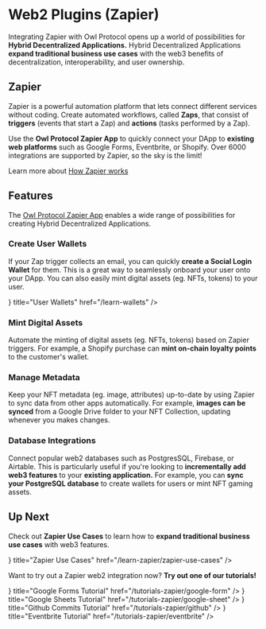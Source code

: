 
# Web2 Plugins (Zapier)
Integrating Zapier with Owl Protocol opens up a world of possibilities for **Hybrid Decentralized Applications.** Hybrid Decentralized Applications **expand traditional business use cases** with the web3 benefits of decentralization, interoperability, and user ownership.

## Zapier

Zapier is a powerful automation platform that lets connect different services without coding. Create automated workflows, called **Zaps**, that consist of **triggers** (events that start a Zap) and **actions** (tasks performed by a Zap).

Use the **Owl Protocol Zapier App** to quickly connect your DApp to **existing web platforms** such as Google Forms, Eventbrite, or Shopify. Over 6000 integrations are supported by Zapier, so the sky is the limit!

Learn more about [How Zapier works](https://platform.zapier.com/quickstart/how-zapier-works)

## Features

The [Owl Protocol Zapier App](https://zapier.com/apps/owl-protocol-ca19902/integrations) enables a wide range of possibilities for creating Hybrid Decentralized Applications.

### Create User Wallets
If your Zap trigger collects an email, you can quickly **create a Social Login Wallet** for them. This is a great way to seamlessly onboard your user onto your DApp. You can also easily mint digital assets (eg. NFTs, tokens) to your user.

<Cards>
    <Cards.Card
        icon={<ChevronRightIcon />}
        title="User Wallets"
        href="/learn-wallets"
    />
</Cards>

### Mint Digital Assets
Automate the minting of digital assets (eg. NFTs, tokens) based on Zapier triggers. For example, a Shopify purchase can **mint on-chain loyalty points** to the customer's wallet.

### Manage Metadata
Keep your NFT metadata (eg. image, attributes) up-to-date by using Zapier to sync data from other apps automatically. For example, **images can be synced** from a Google Drive folder to your NFT Collection, updating whenever you makes changes.

### Database Integrations
Connect popular web2 databases such as PostgresSQL, Firebase, or Airtable. This is particularly useful if you're looking to **incrementally add web3 features** to your **existing application.** For example, you can **sync your PostgreSQL database** to create wallets for users or mint NFT gaming assets.

## Up Next

Check out **Zapier Use Cases** to learn how to **expand traditional business use cases** with web3 features.

<Cards>
    <Cards.Card
        icon={<ChevronRightIcon />}
        title="Zapier Use Cases"
        href="/learn-zapier/zapier-use-cases"
    />
</Cards>

Want to try out a Zapier web2 integration now? **Try out one of our tutorials!**

<Cards>
    <Cards.Card
        icon={<ChevronRightIcon />}
        title="Google Forms Tutorial"
        href="/tutorials-zapier/google-form"
    />
    <Cards.Card
        icon={<ChevronRightIcon />}
        title="Google Sheets Tutorial"
        href="/tutorials-zapier/google-sheet"
    />
</Cards>
<Cards>
    <Cards.Card
        icon={<ChevronRightIcon />}
        title="Github Commits Tutorial"
        href="/tutorials-zapier/github"
    />
    <Cards.Card
        icon={<ChevronRightIcon />}
        title="Eventbrite Tutorial"
        href="/tutorials-zapier/eventbrite"
    />
</Cards>
